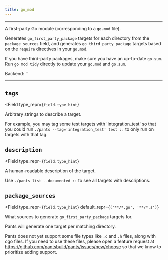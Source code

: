 ```yaml
---
title: go_mod
---
```



---

A first-party Go module (corresponding to a `go.mod` file).

Generates `go_first_party_package` targets for each directory from the `package_sources` field, and generates `go_third_party_package` targets based on the `require` directives in your `go.mod`.

If you have third-party packages, make sure you have an up-to-date `go.sum`. Run `go mod tidy` directly to update your `go.mod` and `go.sum`.

Backend: <span className="color--primary">``</span>

---

<span className={styles.options}>

## `tags`

<Field
    type_repr={`field.type_hint`}
>
Arbitrary strings to describe a target.

For example, you may tag some test targets with &#x27;integration_test&#x27; so that you could run `./pants --tag='integration_test' test ::` to only run on targets with that tag.

</Field>

## `description`

<Field
    type_repr={`field.type_hint`}
>
A human-readable description of the target.

Use `./pants list --documented ::` to see all targets with descriptions.

</Field>

## `package_sources`

<Field
    type_repr={`field.type_hint`}
    default_repr={`('**/*.go', '**/*.s')`}
>
What sources to generate `go_first_party_package` targets for.

Pants will generate one target per matching directory.

Pants does not yet support some file types like `.c` and `.h` files, along with cgo files. If you need to use these files, please open a feature request at https://github.com/pantsbuild/pants/issues/new/choose so that we know to prioritize adding support.

</Field>

</span>
